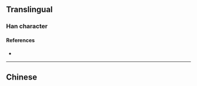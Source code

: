 {{character info/new}}
{{also|燴}}
==Translingual==

===Han character===
{{Han char|rn=86|rad=火|as=06|sn=10|four=|canj=FOMI|ids=⿰火会}}

====References====
* {{Han ref|kx=0671.081|hdz=32200.120|uh=70E9|ud=28905}}

----

==Chinese==
{{zh-see|燴}}